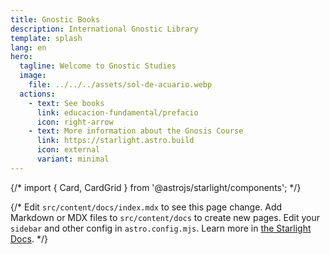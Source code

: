 ```yaml
---
title: Gnostic Books
description: International Gnostic Library
template: splash
lang: en
hero:
  tagline: Welcome to Gnostic Studies
  image:
    file: ../../../assets/sol-de-acuario.webp
  actions:
    - text: See books
      link: educacion-fundamental/prefacio
      icon: right-arrow
    - text: More information about the Gnosis Course
      link: https://starlight.astro.build
      icon: external
      variant: minimal
---
```


{/* import { Card, CardGrid } from '@astrojs/starlight/components'; */}

{/* <CardGrid stagger>
	<Card title="Update content" icon="pencil">
		Edit `src/content/docs/index.mdx` to see this page change.
	</Card>
	<Card title="Add new content" icon="add-document">
		Add Markdown or MDX files to `src/content/docs` to create new pages.
	</Card>
	<Card title="Configure your site" icon="setting">
		Edit your `sidebar` and other config in `astro.config.mjs`.
	</Card>
	<Card title="Read the docs" icon="open-book">
		Learn more in [the Starlight Docs](https://starlight.astro.build/).
	</Card>
</CardGrid> */}